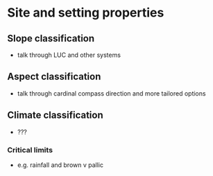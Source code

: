 # Site and setting properties


## Slope classification

- talk through LUC and other systems

## Aspect classification

- talk through cardinal compass direction and more tailored options

## Climate classification

- ???

### Critical limits

- e.g. rainfall and brown v pallic


